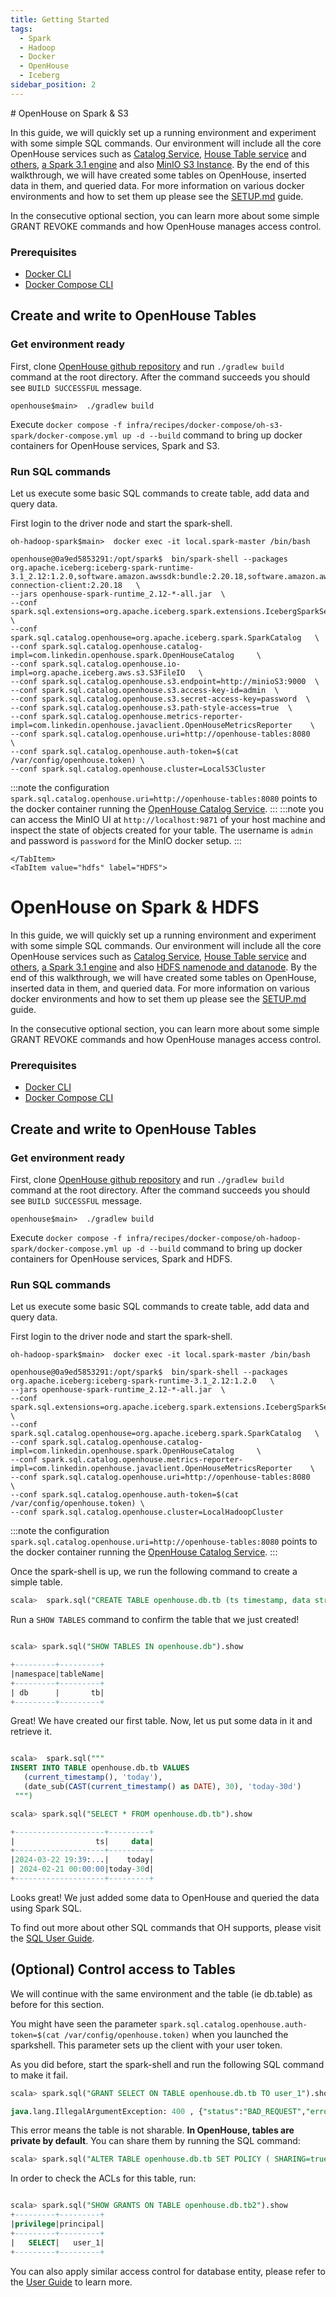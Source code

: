 ```yaml
---
title: Getting Started
tags:
  - Spark
  - Hadoop
  - Docker
  - OpenHouse
  - Iceberg
sidebar_position: 2
---
```



<Tabs>
    <TabItem value="s3" label="S3" default>
# OpenHouse on Spark & S3

In this guide, we will quickly set up a running environment and experiment with some simple SQL commands. Our
environment will include all the core OpenHouse services such as [Catalog Service](./intro.md#catalog-service),
[House Table service](./intro.md#house-table-service) and [others](./intro.md#control-plane-for-tables),
[a Spark 3.1 engine](https://spark.apache.org/releases/spark-release-3-1-1.html) and
also [MinIO S3 Instance](https://min.io/docs/minio/container/index.html). By the end of this walkthrough, we will have created some tables on OpenHouse,
inserted data in them, and queried data. For more information on various docker environments and how to set them up
please see the [SETUP.md](https://github.com/linkedin/openhouse/blob/main/SETUP.md) guide.

In the consecutive optional section, you can learn more about some simple GRANT REVOKE commands and how
OpenHouse manages access control.

### Prerequisites
- [Docker CLI](https://docs.docker.com/get-docker/)
- [Docker Compose CLI](https://github.com/docker/compose-cli/blob/main/INSTALL.md)

## Create and write to OpenHouse Tables
### Get environment ready
First, clone [OpenHouse github repository](https://github.com/linkedin/openhouse) and
run `./gradlew build` command at the root directory. After the command succeeds you should see `BUILD SUCCESSFUL`
message.

```shell
openhouse$main>  ./gradlew build
```

Execute `docker compose -f infra/recipes/docker-compose/oh-s3-spark/docker-compose.yml up -d --build` command to
bring up docker containers for OpenHouse services, Spark and S3.

### Run SQL commands
Let us execute some basic SQL commands to create table, add data and query data.

First login to the driver node and start the spark-shell.
```shell
oh-hadoop-spark$main>  docker exec -it local.spark-master /bin/bash

openhouse@0a9ed5853291:/opt/spark$  bin/spark-shell --packages org.apache.iceberg:iceberg-spark-runtime-3.1_2.12:1.2.0,software.amazon.awssdk:bundle:2.20.18,software.amazon.awssdk:url-connection-client:2.20.18   \
--jars openhouse-spark-runtime_2.12-*-all.jar  \
--conf spark.sql.extensions=org.apache.iceberg.spark.extensions.IcebergSparkSessionExtensions,com.linkedin.openhouse.spark.extensions.OpenhouseSparkSessionExtensions   \
--conf spark.sql.catalog.openhouse=org.apache.iceberg.spark.SparkCatalog   \
--conf spark.sql.catalog.openhouse.catalog-impl=com.linkedin.openhouse.spark.OpenHouseCatalog     \
--conf spark.sql.catalog.openhouse.io-impl=org.apache.iceberg.aws.s3.S3FileIO   \
--conf spark.sql.catalog.openhouse.s3.endpoint=http://minioS3:9000  \
--conf spark.sql.catalog.openhouse.s3.access-key-id=admin  \
--conf spark.sql.catalog.openhouse.s3.secret-access-key=password  \
--conf spark.sql.catalog.openhouse.s3.path-style-access=true  \
--conf spark.sql.catalog.openhouse.metrics-reporter-impl=com.linkedin.openhouse.javaclient.OpenHouseMetricsReporter    \
--conf spark.sql.catalog.openhouse.uri=http://openhouse-tables:8080   \
--conf spark.sql.catalog.openhouse.auth-token=$(cat /var/config/openhouse.token) \
--conf spark.sql.catalog.openhouse.cluster=LocalS3Cluster
```
:::note
the configuration `spark.sql.catalog.openhouse.uri=http://openhouse-tables:8080` points to the docker container
running the [OpenHouse Catalog Service](./intro.md#catalog-service).
:::
:::note
you can access the MinIO UI at `http://localhost:9871` of your host machine and inspect the state of objects
created for your table. The username is `admin` and password is `password` for the MinIO docker setup.
:::

    </TabItem>
    <TabItem value="hdfs" label="HDFS">
# OpenHouse on Spark & HDFS

In this guide, we will quickly set up a running environment and experiment with some simple SQL commands. Our
environment will include all the core OpenHouse services such as [Catalog Service](./intro.md#catalog-service),
[House Table service](./intro.md#house-table-service) and [others](./intro.md#control-plane-for-tables),
[a Spark 3.1 engine](https://spark.apache.org/releases/spark-release-3-1-1.html) and
also [HDFS namenode and datanode](https://hadoop.apache.org/docs/r1.2.1/hdfs_design.html#NameNode+and+DataNodes). By the end of this walkthrough, we will have created some tables on OpenHouse,
inserted data in them, and queried data. For more information on various docker environments and how to set them up
please see the [SETUP.md](https://github.com/linkedin/openhouse/blob/main/SETUP.md) guide.

In the consecutive optional section, you can learn more about some simple GRANT REVOKE commands and how
OpenHouse manages access control.

### Prerequisites
- [Docker CLI](https://docs.docker.com/get-docker/)
- [Docker Compose CLI](https://github.com/docker/compose-cli/blob/main/INSTALL.md)

## Create and write to OpenHouse Tables
### Get environment ready
First, clone [OpenHouse github repository](https://github.com/linkedin/openhouse) and
run `./gradlew build` command at the root directory. After the command succeeds you should see `BUILD SUCCESSFUL`
message.

```shell
openhouse$main>  ./gradlew build
```

Execute `docker compose -f infra/recipes/docker-compose/oh-hadoop-spark/docker-compose.yml up -d --build` command to
bring up docker containers for OpenHouse services, Spark and HDFS.

### Run SQL commands
Let us execute some basic SQL commands to create table, add data and query data.

First login to the driver node and start the spark-shell.
```shell
oh-hadoop-spark$main>  docker exec -it local.spark-master /bin/bash

openhouse@0a9ed5853291:/opt/spark$  bin/spark-shell --packages org.apache.iceberg:iceberg-spark-runtime-3.1_2.12:1.2.0   \
--jars openhouse-spark-runtime_2.12-*-all.jar  \
--conf spark.sql.extensions=org.apache.iceberg.spark.extensions.IcebergSparkSessionExtensions,com.linkedin.openhouse.spark.extensions.OpenhouseSparkSessionExtensions   \
--conf spark.sql.catalog.openhouse=org.apache.iceberg.spark.SparkCatalog   \
--conf spark.sql.catalog.openhouse.catalog-impl=com.linkedin.openhouse.spark.OpenHouseCatalog     \
--conf spark.sql.catalog.openhouse.metrics-reporter-impl=com.linkedin.openhouse.javaclient.OpenHouseMetricsReporter    \
--conf spark.sql.catalog.openhouse.uri=http://openhouse-tables:8080   \
--conf spark.sql.catalog.openhouse.auth-token=$(cat /var/config/openhouse.token) \
--conf spark.sql.catalog.openhouse.cluster=LocalHadoopCluster
```
:::note
the configuration `spark.sql.catalog.openhouse.uri=http://openhouse-tables:8080` points to the docker container
running the [OpenHouse Catalog Service](./intro.md#catalog-service).
:::
    </TabItem>
</Tabs>


Once the spark-shell is up, we run the following command to create a simple table.

```sql
scala>  spark.sql("CREATE TABLE openhouse.db.tb (ts timestamp, data string) PARTITIONED BY (days(ts))")
```

Run a `SHOW TABLES` command to confirm the table that we just created!

```sql

scala> spark.sql("SHOW TABLES IN openhouse.db").show

+---------+---------+
|namespace|tableName|
+---------+---------+
| db      |       tb|
+---------+---------+

```

Great! We have created our first table. Now, let us put some data in it and retrieve it.

```sql

scala>  spark.sql("""
INSERT INTO TABLE openhouse.db.tb VALUES
   (current_timestamp(), 'today'),
   (date_sub(CAST(current_timestamp() as DATE), 30), 'today-30d')
 """)

scala> spark.sql("SELECT * FROM openhouse.db.tb").show

+--------------------+---------+
|                  ts|     data|
+--------------------+---------+
|2024-03-22 19:39:...|    today|
| 2024-02-21 00:00:00|today-30d|
+--------------------+---------+

```

Looks great! We just added some data to OpenHouse and queried the data using Spark SQL.

To find out more about other SQL commands that OH supports, please visit the [SQL User Guide](./User%20Guide/Catalog/SQL.md).


## (Optional) Control access to Tables
We will continue with the same environment and the table (ie db.table) as before for this section.

You might have seen the parameter `spark.sql.catalog.openhouse.auth-token=$(cat /var/config/openhouse.token)` when you
launched the sparkshell. This parameter sets up the client with your user token.

As you did before, start the spark-shell and run the following SQL command to make it fail.
```SQL
scala> spark.sql("GRANT SELECT ON TABLE openhouse.db.tb TO user_1").show

java.lang.IllegalArgumentException: 400 , {"status":"BAD_REQUEST","error":"Bad Request","message":"db.tb2 is not a shared table","stacktrace":null,"cause":"Not Available"}
```
This error means the table is not sharable. **In OpenHouse, tables are private by default**. You can share them by
running the SQL command:
```SQL
scala> spark.sql("ALTER TABLE openhouse.db.tb SET POLICY ( SHARING=true )")
```

In order to check the ACLs for this table, run:
```SQL

scala> spark.sql("SHOW GRANTS ON TABLE openhouse.db.tb2").show
+---------+---------+
|privilege|principal|
+---------+---------+
|   SELECT|   user_1|
+---------+---------+

```

You can also apply similar access control for database entity, please refer to the
[User Guide](./User%20Guide/Catalog/SQL.md#grant-revoke) to learn more.